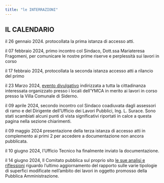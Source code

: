 ```yaml
---
title: "le INTERRAZIONI"
---
```


## **IL CALENDARIO**


il 26 gennaio 2024. protocollata la prima istanza di accesso atti.

il 07 febbraio 2024, primo incontro col Sindaco, Dott.ssa Mariateresa Fragomeni, per comunicare le nostre prime riserve e perplessità sui lavori in corso

il 17 febbraio 2024, protocollata la seconda istanza accesso atti a rilancio del primo

il 23 Marzo 2024, [evento divulgativo](ymca.qmd) indirizzata a tutta la cittadinanza interessata organizzato presso i locali dell'YMCA in merito ai lavori in corso presso la Villa Comunale di Siderno.

il 09 aprile 2024, secondo incontro col Sindaco coadiuvata dagli assessori di ramo e del Dirigente dell'Ufficio dei Lavori Pubblici, Ing. L. Surace. Sono stati scambiati alcuni punti di vista significativi riportati in calce a questa pagina nella sezione chiarimenti.

il 09 maggio 2024 presentazione della terza istanza di accesso atti in complemento ai primi 2 per accedere a documentazione non ancora pubblicata.

il 10 giugno 2024, l'Ufficio Tecnico ha finalmente inviato la documentazione.

il 14 giugno 2024, Il Comitato pubblica sul proprio sito [le sue analisi e riflessioni](inc_02_chia.qmd) riguardo l'ultimo aggiornamento del rapporto sulle varie tipologie di superfici modificate nell'ambito dei lavori in oggetto promosso della Pubblica Amministrazione.